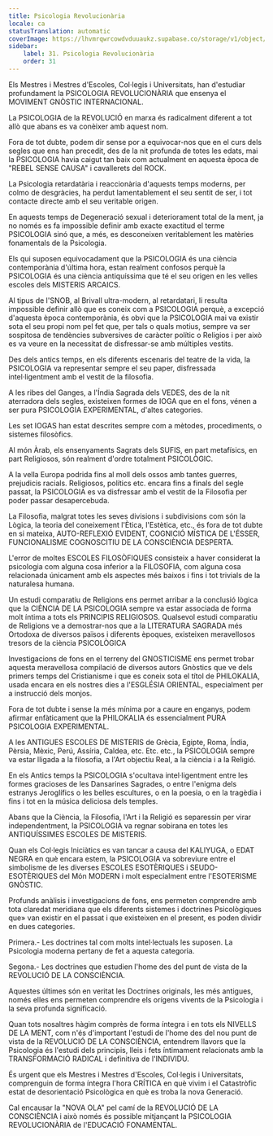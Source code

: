 ```yaml
---
title: Psicologia Revolucionària
locale: ca
statusTranslation: automatic
coverImage: https://lhvmrqwrcowdvduuaukz.supabase.co/storage/v1/object/public/strapi-uploads/small_cover-educacion-fundamental.webp-2d51a7828a2b1309555be27f7e2a61a0.webp
sidebar:
    label: 31. Psicologia Revolucionària
    order: 31
---
```

Els Mestres i Mestres d'Escoles, Col·legis i Universitats, han d'estudiar profundament la PSICOLOGIA REVOLUCIONÀRIA que ensenya el MOVIMENT GNÒSTIC INTERNACIONAL.

La PSICOLOGIA de la REVOLUCIÓ en marxa és radicalment diferent a tot allò que abans es va conèixer amb aquest nom.

Fora de tot dubte, podem dir sense por a equivocar-nos que en el curs dels segles que ens han precedit, des de la nit profunda de totes les edats, mai la PSICOLOGIA havia caigut tan baix com actualment en aquesta època de "REBEL SENSE CAUSA" i cavallerets del ROCK.

La Psicologia retardatària i reaccionària d'aquests temps moderns, per colmo de desgràcies, ha perdut lamentablement el seu sentit de ser, i tot contacte directe amb el seu veritable origen.

En aquests temps de Degeneració sexual i deteriorament total de la ment, ja no només es fa impossible definir amb exacte exactitud el terme PSICOLOGIA sinó que, a més, es desconeixen veritablement les matèries fonamentals de la Psicologia.

Els qui suposen equivocadament que la PSICOLOGIA és una ciència contemporània d'última hora, estan realment confosos perquè la PSICOLOGIA és una ciència antiquíssima que té el seu origen en les velles escoles dels MISTERIS ARCAICS.

Al tipus de l'SNOB, al Brivall ultra-modern, al retardatari, li resulta impossible definir allò que es coneix com a PSICOLOGIA perquè, a excepció d'aquesta època contemporània, és obvi que la PSICOLOGIA mai va existir sota el seu propi nom pel fet que, per tals o quals motius, sempre va ser sospitosa de tendències subversives de caràcter polític o Religios i per això es va veure en la necessitat de disfressar-se amb múltiples vestits.

Des dels antics temps, en els diferents escenaris del teatre de la vida, la PSICOLOGIA va representar sempre el seu paper, disfressada intel·ligentment amb el vestit de la filosofia.

A les ribes del Ganges, a l'Índia Sagrada dels VEDES, des de la nit aterradora dels segles, existeixen formes de IOGA que en el fons, vénen a ser pura PSICOLOGIA EXPERIMENTAL, d'altes categories.

Les set IOGAS han estat descrites sempre com a mètodes, procediments, o sistemes filosòfics.

Al món Àrab, els ensenyaments Sagrats dels SUFIS, en part metafísics, en part Religiosos, són realment d'ordre totalment PSICOLÒGIC.

A la vella Europa podrida fins al moll dels ossos amb tantes guerres, prejudicis racials. Religiosos, polítics etc. encara fins a finals del segle passat, la PSICOLOGIA es va disfressar amb el vestit de la Filosofia per poder passar desapercebuda.

La Filosofia, malgrat totes les seves divisions i subdivisions com són la Lògica, la teoria del coneixement l'Ètica, l'Estètica, etc., és fora de tot dubte en si mateixa, AUTO-REFLEXIÓ EVIDENT, COGNICIÓ MÍSTICA DE L'ÉSSER, FUNCIONALISME COGNOSCITIU DE LA CONSCIÈNCIA DESPERTA.

L'error de moltes ESCOLES FILOSÒFIQUES consisteix a haver considerat la psicologia com alguna cosa inferior a la FILOSOFIA, com alguna cosa relacionada únicament amb els aspectes més baixos i fins i tot trivials de la naturalesa humana.

Un estudi comparatiu de Religions ens permet arribar a la conclusió lògica que la CIÈNCIA DE LA PSICOLOGIA sempre va estar associada de forma molt íntima a tots els PRINCIPIS RELIGIOSOS. Qualsevol estudi comparatiu de Religions ve a demostrar-nos que a la LITERATURA SAGRADA més Ortodoxa de diversos països i diferents èpoques, existeixen meravellosos tresors de la ciència PSICOLÒGICA

Investigacions de fons en el terreny del GNOSTICISME ens permet trobar aquesta meravellosa compilació de diversos autors Gnòstics que ve dels primers temps del Cristianisme i que es coneix sota el títol de PHILOKALIA, usada encara en els nostres dies a l'ESGLÉSIA ORIENTAL, especialment per a instrucció dels monjos.

Fora de tot dubte i sense la més mínima por a caure en enganys, podem afirmar enfàticament que la PHILOKALIA és essencialment PURA PSICOLOGIA EXPERIMENTAL.

A les ANTIGUES ESCOLES DE MISTERIS de Grècia, Egipte, Roma, Índia, Pèrsia, Mèxic, Perú, Assíria, Caldea, etc. Etc. etc., la PSICOLOGIA sempre va estar lligada a la filosofia, a l'Art objectiu Real, a la ciència i a la Religió.

En els Antics temps la PSICOLOGIA s'ocultava intel·ligentment entre les formes gracioses de les Dansarines Sagrades, o entre l'enigma dels estranys Jeroglífics o les belles escultures, o en la poesia, o en la tragèdia i fins i tot en la música deliciosa dels temples.

Abans que la Ciència, la Filosofia, l'Art i la Religió es separessin per virar independentment, la PSICOLOGIA va regnar sobirana en totes les ANTIQUÍSSIMES ESCOLES DE MISTERIS.

Quan els Col·legis Iniciàtics es van tancar a causa del KALIYUGA, o EDAT NEGRA en què encara estem, la PSICOLOGIA va sobreviure entre el simbolisme de les diverses ESCOLES ESOTÈRIQUES i SEUDO-ESOTÈRIQUES del Món MODERN i molt especialment entre l'ESOTERISME GNÒSTIC.

Profunds anàlisis i investigacions de fons, ens permeten comprendre amb tota claredat meridiana que els diferents sistemes i doctrines Psicològiques que» van existir en el passat i que existeixen en el present, es poden dividir en dues categories.

Primera.- Les doctrines tal com molts intel·lectuals les suposen. La Psicologia moderna pertany de fet a aquesta categoria.

Segona.- Les doctrines que estudien l'home des del punt de vista de la REVOLUCIÓ DE LA CONSCIÈNCIA.

Aquestes últimes són en veritat les Doctrines originals, les més antigues, només elles ens permeten comprendre els orígens vivents de la Psicologia i la seva profunda significació.

Quan tots nosaltres hàgim comprès de forma íntegra i en tots els NIVELLS DE LA MENT, com n'és d'important l'estudi de l'home des del nou punt de vista de la REVOLUCIÓ DE LA CONSCIÈNCIA, entendrem llavors que la Psicologia és l'estudi dels principis, lleis i fets íntimament relacionats amb la TRANSFORMACIÓ RADICAL i definitiva de l'INDIVIDU.

És urgent que els Mestres i Mestres d'Escoles, Col·legis i Universitats, comprenguin de forma íntegra l'hora CRÍTICA en què vivim i el Catastròfic estat de desorientació Psicològica en què es troba la nova Generació.

Cal encausar la "NOVA OLA" pel camí de la REVOLUCIÓ DE LA CONSCIÈNCIA i això només és possible mitjançant la PSICOLOGIA REVOLUCIONÀRIA de l'EDUCACIÓ FONAMENTAL.

